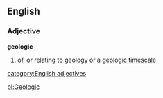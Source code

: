 ==English==
===Adjective===
'''geologic'''
# of, or relating to [[geology]] or a [[geologic timescale]]
[[category:English adjectives]]

[[pl:Geologic]]
